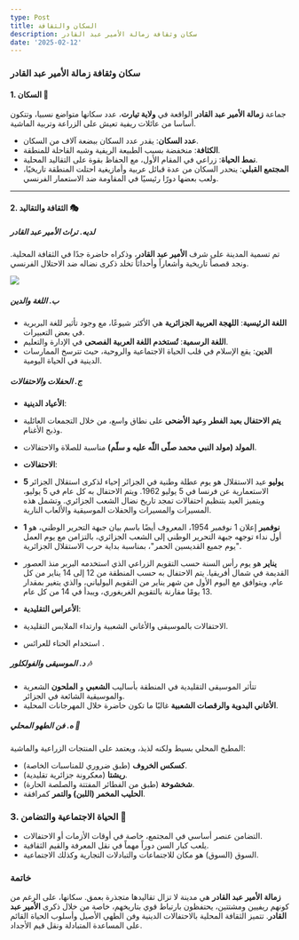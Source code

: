 ```yaml
---
type: Post
title: السكان والثقافة
description: سكان وثقافة زمالة الأمير عبد القادر
date: '2025-02-12'
---
```

### **سكان وثقافة زمالة الأمير عبد القادر**

#### **1. السكان** 👥

جماعة **زمالة الأمير عبد القادر** الواقعة في **ولاية تيارت**، عدد سكانها متواضع نسبيا، وتتكون أساسا من عائلات ريفية تعيش على الزراعة وتربية الماشية.

*   **عدد السكان**: يقدر عدد السكان ببضعة آلاف من السكان.
*   **الكثافة**: منخفضة بسبب الطبيعة الريفية وشبه القاحلة للمنطقة.
*   **نمط الحياة**: زراعي في المقام الأول، مع الحفاظ بقوة على التقاليد المحلية.
*   **المجتمع القبلي**: ينحدر السكان من عدة قبائل عربية وأمازيغية احتلت المنطقة تاريخيًا، ولعب بعضها دورًا رئيسيًا في المقاومة ضد الاستعمار الفرنسي.

***

#### **2. الثقافة والتقاليد** 🎭

##### **لديه. تراث الأمير عبد القادر**

تم تسمية المدينة على شرف **الأمير عبد القادر**، وذكراه حاضرة جدًا في الثقافة المحلية. ونجد قصصاً تاريخية وأشعاراً وأحداثاً تخلد ذكرى نضاله ضد الاحتلال الفرنسي.

![](/images/arch_taguine.jpg)

##### **ب. اللغة والدين**

*   **اللغة الرئيسية**: **اللهجة العربية الجزائرية** هي الأكثر شيوعًا، مع وجود تأثير للغة البربرية في بعض التعبيرات.
*   **اللغة الرسمية**: **تُستخدم اللغة العربية الفصحى** في الإدارة والتعليم.
*   **الدين**: يقع الإسلام في قلب الحياة الاجتماعية والروحية، حيث تترسخ الممارسات الدينية في الحياة اليومية.

##### **ج. الحفلات والاحتفالات**

*   **الأعياد الدينية**:

*   **يتم الاحتفال بعيد الفطر** و**عيد الأضحى** على نطاق واسع، من خلال التجمعات العائلية وذبح الأغنام.

*   **المولد (مولد النبي محمد  صلّى اللّه عليه و سلّم)** مناسبة للصلاة والاحتفالات.

*   **الاحتفالات**:

*   **5 يوليو** عيد الاستقلال هو يوم عطلة وطنية في الجزائر إحياء لذكرى استقلال الجزائر الاستعمارية عن فرنسا في 5 يوليو 1962. ويتم الاحتفال به كل عام في 5 يوليو، ويتميز العيد بتنظيم احتفالات تمجد تاريخ نضال الشعب الجزائري. وتشمل هذه المسيرات والمسيرات والحفلات الموسيقية والألعاب النارية.

*   **1 نوفمبر** إعلان 1 نوفمبر 1954، المعروف أيضًا باسم بيان جبهة التحرير الوطني، هو أول نداء توجهه جبهة التحرير الوطني إلى الشعب الجزائري، بالتزامن مع يوم العمل "يوم جميع القديسين الحمر"، بمناسبة بداية حرب الاستقلال الجزائرية.

*   **يناير** هو يوم رأس السنة حسب التقويم الزراعي الذي استخدمه البربر منذ العصور القديمة في شمال أفريقيا. يتم الاحتفال به حسب المنطقة من 12 إلى 14 يناير من كل عام، ويتوافق مع اليوم الأول من شهر يناير من التقويم اليولياني، والذي يتغير بمقدار 13 يومًا مقارنة بالتقويم الغريغوري، ويبدأ في 14 من كل عام.

*   **الأعراس التقليدية**:

*   الاحتفالات بالموسيقى والأغاني الشعبية وارتداء الملابس التقليدية.

*   استخدام الحناء للعرائس .

##### **د. الموسيقى والفولكلور** 🎶

*   تتأثر الموسيقى التقليدية في المنطقة بأساليب **الشعبي** و **الملحون** الشعرية والموسيقية الشائعة في الجزائر.
*   **الأغاني البدوية والرقصات الشعبية** غالبًا ما تكون حاضرة خلال المهرجانات المحلية.

##### **ه. فن الطهو المحلي** 🍲

المطبخ المحلي بسيط ولكنه لذيذ، ويعتمد على المنتجات الزراعية والماشية:

*   **كسكس الخروف** (طبق ضروري للمناسبات الخاصة).
*   **ريشتا** (معكرونة جزائرية تقليدية).
*   **شخشوخة** (طبق من الفطائر المفتتة والصلصة الحارة).
*   **الحليب المخمر (اللبن) والتمر** كمرافقة.

### **3. الحياة الاجتماعية والتضامن** 🤝

*   التضامن عنصر أساسي في المجتمع، خاصة في أوقات الأزمات أو الاحتفالات.
*   يلعب كبار السن دوراً مهماً في نقل المعرفة والقيم الثقافية.
*   السوق (السوق) هو مكان للاجتماعات والتبادلات التجارية وكذلك الاجتماعية.

### **خاتمة**

**زمالة الأمير عبد القادر** هي مدينة لا تزال تقاليدها متجذرة بعمق. سكانها، على الرغم من كونهم ريفيين ومشتتين، يحتفظون بارتباط قوي بتاريخهم، خاصة من خلال ذكرى **الأمير عبد القادر**. تتميز الثقافة المحلية بالاحتفالات الدينية وفن الطهي الأصيل وأسلوب الحياة القائم على المساعدة المتبادلة ونقل قيم الأجداد.

